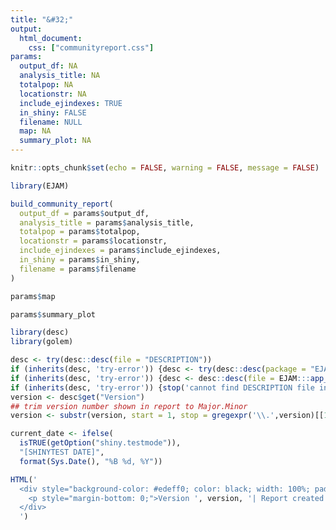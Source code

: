 ```yaml
---
title: "&#32;"
output: 
  html_document:
    css: ["communityreport.css"]
params:
  output_df: NA
  analysis_title: NA
  totalpop: NA
  locationstr: NA
  include_ejindexes: TRUE
  in_shiny: FALSE
  filename: NULL
  map: NA
  summary_plot: NA
---
```


```r
knitr::opts_chunk$set(echo = FALSE, warning = FALSE, message = FALSE)
```

```r

library(EJAM)

build_community_report(
  output_df = params$output_df,
  analysis_title = params$analysis_title,
  totalpop = params$totalpop,
  locationstr = params$locationstr,
  include_ejindexes = params$include_ejindexes,
  in_shiny = params$in_shiny,
  filename = params$filename
)
```

```r

params$map

```

```r

params$summary_plot
```



```r

library(desc)
library(golem)

desc <- try(desc::desc(file = "DESCRIPTION"))
if (inherits(desc, 'try-error')) {desc <- try(desc::desc(package = "EJAM"))}
if (inherits(desc, 'try-error')) {desc <- desc::desc(file = EJAM:::app_sys('DESCRIPTION'))}
if (inherits(desc, 'try-error')) {stop('cannot find DESCRIPTION file in working directory or in EJAM package')}
version <- desc$get("Version")
## trim version number shown in report to Major.Minor
version <- substr(version, start = 1, stop = gregexpr('\\.',version)[[1]][2] - 1)

current_date <- ifelse(
  isTRUE(getOption("shiny.testmode")),
  "[SHINYTEST DATE]",
  format(Sys.Date(), "%B %d, %Y"))

HTML('
  <div style="background-color: #edeff0; color: black; width: 100%; padding: 10px 20px; text-align: right; margin: 10px 0;">
    <p style="margin-bottom: 0;">Version ', version, '| Report created on ', current_date, '</p>
  </div>
  ')
```

